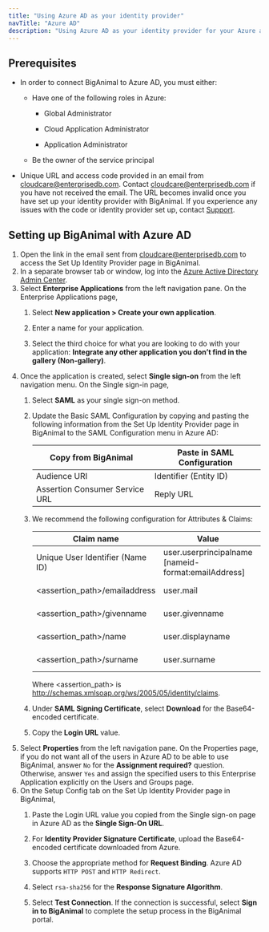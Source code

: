 ```yaml
---
title: "Using Azure AD as your identity provider"
navTitle: "Azure AD"
description: "Using Azure AD as your identity provider for your Azure account"
---
```


## Prerequisites

- In order to connect BigAnimal to Azure AD, you must either:

  - Have one of the following roles in Azure:

     - Global Administrator

     - Cloud Application Administrator
     - Application Administrator

   - Be the owner of the service principal

- Unique URL and access code provided in an email from cloudcare@enterprisedb.com. Contact cloudcare@enterprisedb.com if you have not received the email. The URL becomes invalid once you have set up your identity provider with BigAnimal. If you experience any issues with the code or identity provider set up, contact [Support](/biganimal/release/overview/support).


## Setting up BigAnimal with Azure AD

1. Open the link in the email sent from cloudcare@enterprisedb.com to access the Set Up Identity Provider page in BigAnimal.
1. In a separate browser tab or window, log into the [Azure Active Directory Admin Center](https://aad.portal.azure.com/). 
1. Select **Enterprise Applications** from the left navigation pane. On the Enterprise Applications page, 
   1. Select **New application > Create your own application**.

   1. Enter a name for your application.
   1. Select the third choice for what you are looking to do with your application: **Integrate any other application you don’t find in the gallery (Non-gallery)**.
1. Once the application is created, select **Single sign-on** from the left navigation menu. On the Single sign-in page, 
   1. Select **SAML** as your single sign-on method.
   1. Update the Basic SAML Configuration by copying and pasting the following information from the Set Up Identity Provider page in BigAnimal to the SAML Configuration menu in Azure AD:

      | Copy from BigAnimal            | Paste in SAML Configuration |
      | ------------------------------ | --------------------------- |
      | Audience URI                   | Identifier (Entity ID)      |
      | Assertion Consumer Service URL | Reply URL                   |
   1. We recommend the following configuration for Attributes & Claims:

      | Claim name                       | Value                                               | Note             |
      |----------------------------------|-----------------------------------------------------|------------------|
      | Unique User Identifier (Name ID) | user.userprincipalname [nameid-format:emailAddress] | Required claim   |
      | &lt;assertion_path>/emailaddress | user.mail                                           | Additional claim |
      | &lt;assertion_path>/givenname    | user.givenname                                      | Additional claim |
      | &lt;assertion_path>/name         | user.displayname                                    | Additional claim |
      | &lt;assertion_path>/surname      | user.surname                                        | Additional claim |
   
      Where &lt;assertion_path> is http://schemas.xmlsoap.org/ws/2005/05/identity/claims.

   1. Under **SAML Signing Certificate**, select **Download** for the Base64-encoded certificate.
   1. Copy the **Login URL** value.
1. Select **Properties** from the left navigation pane. On the Properties page, if you do not want all of the users in Azure AD to be able to use BigAnimal, answer `No` for the **Assignment required?** question. Otherwise, answer `Yes` and assign the specified users to this Enterprise Application explicitly on the Users and Groups page.
1. On the Setup Config tab on the Set Up Identity Provider page in BigAnimal, 
   1. Paste the Login URL value you copied from the Single sign-on page in Azure AD as the **Single Sign-On URL**.

   1. For **Identity Provider Signature Certificate**, upload the Base64-encoded certificate downloaded from Azure.
   1. Choose the appropriate method for **Request Binding**. Azure AD supports `HTTP POST` and `HTTP Redirect`. 
   1. Select `rsa-sha256` for the **Response Signature Algorithm**.
   1. Select **Test Connection**. If the connection is successful, select **Sign in to BigAnimal** to complete the setup process in the BigAnimal portal.







